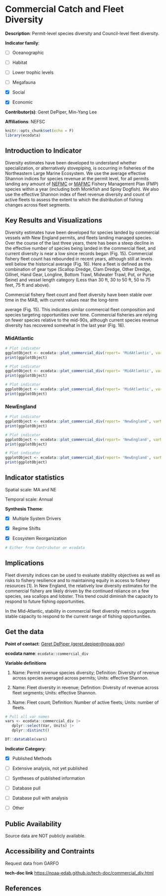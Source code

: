 # Commercial Catch and Fleet Diversity

**Description**: Permit-level species diversity and Council-level fleet diversity.

**Indicator family**: 

- [ ] Oceanographic
- [ ] Habitat
- [ ] Lower trophic levels
- [ ] Megafauna
- [X] Social
- [X] Economic

**Contributor(s)**: Geret DePiper, Min-Yang Lee

**Affiliations**: NEFSC

```{r echo=FALSE}
knitr::opts_chunk$set(echo = F)
library(ecodata)
```
## Introduction to Indicator
Diversity estimates have been developed to understand whether specialization, or alternatively stovepiping, is occurring in fisheries of the Northeastern Large Marine Ecosystem. We use the average effective Shannon indices for species revenue at the permit level, for all permits landing any amount of [NEFMC](https://www.nefmc.org/) or [MAFMC](http://www.mafmc.org/) Fishery Management Plan (FMP) species within a year (including both Monkfish and Spiny Dogfish). We also use the effective Shannon index of fleet revenue diversity and count of active fleets to assess the extent to which the distribution of fishing changes across fleet segments.

## Key Results and Visualizations
Diversity estimates have been developed for species landed by commercial vessels with New England permits, and fleets landing managed species. Over the course of the last three years, there has been a steep decline in the effective number of species being landed in the commercial fleet, and current diversity is near a low since records began (Fig. 15).  Commercial fishery fleet count has rebounded in recent years, although still at levels well below the historical average (Fig. 16). Here a fleet is defined as the combination of gear type (Scallop Dredge, Clam Dredge, Other Dredge, Gillnet, Hand Gear, Longline, Bottom Trawl, Midwater Trawl, Pot, or Purse Seine) and vessel length category (Less than 30 ft, 30 to 50 ft, 50 to 75 feet, 75 ft and above). 

Commercial fishery fleet count and fleet diversity have been stable over time in the MAB, with current values near the long-term
average (Fig. 15). This indicates similar commercial fleet composition and species targeting opportunities over time. Commercial fisheries are relying on fewer species relative to the mid-90s, although current species revenue diversity has recovered somewhat in the last year (Fig. 16).

### MidAtlantic

```{r plot_commercial_divMidAtlanticFleetcount}
# Plot indicator
ggplotObject <- ecodata::plot_commercial_div(report= 'MidAtlantic', varName= 'Fleet count')
print(ggplotObject)
```

```{r plot_commercial_divMidAtlanticFleetdiversityinrevenue}
# Plot indicator
ggplotObject <- ecodata::plot_commercial_div(report= 'MidAtlantic', varName= 'Fleet diversity in revenue')
print(ggplotObject)
```

```{r plot_commercial_divMidAtlanticPermitrevenuespeciesdiversity}
# Plot indicator
ggplotObject <- ecodata::plot_commercial_div(report= 'MidAtlantic', varName= 'Permit revenue species diversity')
print(ggplotObject)
```

### NewEngland

```{r plot_commercial_divNewEnglandFleetcount}
# Plot indicator
ggplotObject <- ecodata::plot_commercial_div(report= 'NewEngland', varName= 'Fleet count')
print(ggplotObject)
```

```{r plot_commercial_divNewEnglandFleetdiversityinrevenue}
# Plot indicator
ggplotObject <- ecodata::plot_commercial_div(report= 'NewEngland', varName= 'Fleet diversity in revenue')
print(ggplotObject)
```

```{r plot_commercial_divNewEnglandPermitrevenuespeciesdiversity}
# Plot indicator
ggplotObject <- ecodata::plot_commercial_div(report= 'NewEngland', varName= 'Permit revenue species diversity')
print(ggplotObject)
```


## Indicator statistics 
Spatial scale: MA and NE

Temporal scale: Annual

**Synthesis Theme**:

- [X] Multiple System Drivers
- [X] Regime Shifts
- [X] Ecosystem Reorganization

```{r autostats_commercial_div}
# Either from Contributor or ecodata
```

## Implications
Fleet diversity indices can be used to evaluate stability objectives as well as risks to fishery resilience and to maintaining equity in access to fishery resources [1]. In New England, the relatively low diversity estimates for the commercial fishery are likely driven by the continued reliance on a few species, sea scallops and lobster. This trend could diminish the capacity to respond to future fishing opportunities. 

In the Mid-Atlantic, stability in commercial fleet diversity metrics suggests stable capacity to respond to the current range of fishing opportunities.

## Get the data

**Point of contact**: [Geret DePiper (geret.depiper@noaa.gov)](mailto:Geret DePiper (geret.depiper@noaa.gov)){.email}

**ecodata name**: `ecodata::commercial_div`

**Variable definitions**

1) Name: Permit revenue species diversity; Definition: Diversity of revenue across species averaged across permits; Units: effective Shannon.  
2) Name: Fleet diversity in revenue; Definition: Diversity of revenue across fleet segments; Units: effective Shannon. 
3) Name: Fleet count; Definition: Number of active fleets; Units: number of fleets.

```{r vars_commercial_div}
# Pull all var names
vars <- ecodata::commercial_div |>
   dplyr::select(Var, Units) |>
   dplyr::distinct()

DT::datatable(vars)
```
**Indicator Category**:

- [X] Published Methods
- [ ] Extensive analysis, not yet published
- [ ] Syntheses of published information
- [ ] Database pull
- [ ] Database pull with analysis
- [ ] Other

## Public Availability

Source data are NOT publicly available.

## Accessibility and Contraints

Request data from GARFO

**tech-doc link**
<https://noaa-edab.github.io/tech-doc/commercial_div.html>

## References

